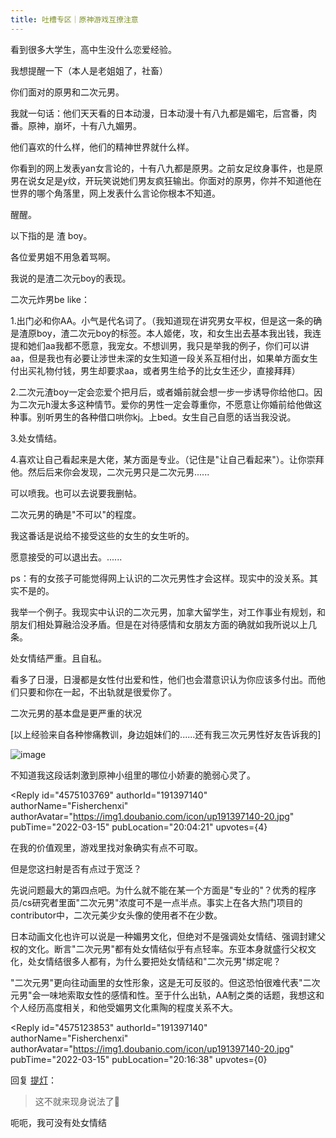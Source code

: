 ```yaml
---
title: 吐槽专区｜原神游戏互撩注意
---
```



<Forum groupName="原神" groupUrl="https://www.douban.com/group/genshin/" archivedAt="2025-05-16T16:42:32.664Z">
  <Post
    id="262370313"
    title="吐槽专区｜原神游戏互撩注意"
    url="https://www.douban.com/group/topic/262370313/?_spm_id=MTk4NjY3OTYw"
    pubTime="2022-03-15"
    highlightUserId="191397140"
  >
看到很多大学生，高中生没什么恋爱经验。

我想提醒一下（本人是老姐姐了，社畜）

你们面对的原男和二次元男。

我就一句话：他们天天看的日本动漫，日本动漫十有八九都是媚宅，后宫番，肉番。原神，崩坏，十有八九媚男。

他们喜欢的什么样，他们的精神世界就什么样。

你看到的网上发表yan女言论的，十有八九都是原男。之前女足纹身事件，也是原男在说女足是y纹，开玩笑说她们男友疯狂输出。你面对的原男，你并不知道他在世界的哪个角落里，网上发表什么言论你根本不知道。

醒醒。

以下指的是 渣 boy。

各位爱男姐不用急着骂啊。

我说的是渣二次元boy的表现。

二次元炸男be like：

1.出门必和你AA。小气是代名词了。（我知道现在讲究男女平权，但是这一条的确是渣原boy，渣二次元boy的标签。本人姬佬，攻，和女生出去基本我出钱，我连提和她们aa我都不愿意，我宠女。不想训男，我只是举我的例子，你们可以讲aa，但是我也有必要让涉世未深的女生知道一段关系互相付出，如果单方面女生付出买礼物付钱，男生却要求aa，或者男生给予的比女生还少，直接拜拜）

2.二次元渣boy一定会恋爱个把月后，或者婚前就会想一步一步诱导你给他口。因为二次元h漫太多这种情节。爱你的男性一定会尊重你，不愿意让你婚前给他做这种事。别听男生的各种借口哄你kj。上bed。女生自己自愿的话当我没说。

3.处女情结。

4.喜欢让自己看起来是大佬，某方面是专业。（记住是"让自己看起来"）。让你崇拜他。然后后来你会发现，二次元男只是二次元男......

可以喷我。也可以去说要我删帖。

二次元男的确是"不可以"的程度。

我这番话是说给不接受这些的女生的女生听的。

愿意接受的可以退出去。......

ps：有的女孩子可能觉得网上认识的二次元男性才会这样。现实中的没关系。其实不是的。

我举一个例子。我现实中认识的二次元男，加拿大留学生，对工作事业有规划，和朋友们相处算融洽没矛盾。但是在对待感情和女朋友方面的确就如我所说以上几条。

处女情结严重。且自私。

看多了日漫，日漫都是女性付出爱和性，他们也会潜意识认为你应该多付出。而他们只要和你在一起，不出轨就是很爱你了。

二次元男的基本盘是更严重的状况

\[以上经验来自各种惨痛教训，身边姐妹们的......还有我三次元男性好友告诉我的\]

![image](https://img9.doubanio.com/view/group_topic/l/public/p536836686.webp)

不知道我这段话刺激到原神小组里的哪位小娇妻的脆弱心灵了。

<Reply
  id="4575103769"
  authorId="191397140"
  authorName="Fisherchenxi"
  authorAvatar="https://img1.doubanio.com/icon/up191397140-20.jpg"
  pubTime="2022-03-15"
  pubLocation="20:04:21"
  upvotes={4}
>
在我的价值观里，游戏里找对象确实有点不可取。

但是您这扫射是否有点过于宽泛？

先说问题最大的第四点吧。为什么就不能在某一个方面是"专业的"？优秀的程序员/cs研究者里面"二次元男"浓度可不是一点半点。事实上在各大热门项目的contributor中，二次元美少女头像的使用者不在少数。

日本动画文化也许可以说是一种媚男文化，但绝对不是强调处女情结、强调封建父权的文化。断言"二次元男"都有处女情结似乎有点轻率。东亚本身就盛行父权文化，处女情结很多人都有，为什么要把处女情结和"二次元男"绑定呢？

"二次元男"更向往动画里的女性形象，这是无可反驳的。但这恐怕很难代表"二次元男"会一味地索取女性的感情和性。至于什么出轨，AA制之类的话题，我想这和个人经历高度相关，和他受媚男文化熏陶的程度关系不大。
</Reply>

<Reply
  id="4575123853"
  authorId="191397140"
  authorName="Fisherchenxi"
  authorAvatar="https://img1.doubanio.com/icon/up191397140-20.jpg"
  pubTime="2022-03-15"
  pubLocation="20:16:38"
  upvotes={0}
>
回复 [提灯](https://www.douban.com/people/183436196/)：
> 这不就来现身说法了🤔

呃呃，我可没有处女情结
</Reply>
  </Post>
</Forum>
